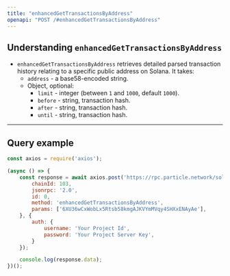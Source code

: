 ```yaml
---
title: "enhancedGetTransactionsByAddress"
openapi: "POST /#enhancedGetTransactionsByAddress"
---
```


## Understanding `enhancedGetTransactionsByAddress`

- `enhancedGetTransactionsByAddress` retrieves detailed parsed transaction history relating to a specific public address on Solana. It takes:
  - `address` - a base58-encoded string.
  - Object, optional:
    - `limit` - integer (between `1` and `1000`, default `1000`).
    - `before` - string, transaction hash.
    - `after` - string, transaction hash.
    - `until` - string, transaction hash.

***

## Query example

```javascript JavaScript
const axios = require('axios');

(async () => {
    const response = await axios.post('https://rpc.particle.network/solana', {
        chainId: 103,
        jsonrpc: '2.0',
        id: 0,
        method: 'enhancedGetTransactionsByAddress',
        params: ['6XU36wCxWobLx5Rtsb58kmgAJKVYmMVqy4SHXxENAyAe'],
    }, {
        auth: {
            username: 'Your Project Id',
            password: 'Your Project Server Key',
        }
    });

    console.log(response.data);
})();
```